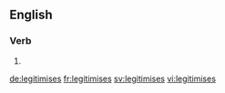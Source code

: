 ==English==
{{alternative spelling of|legitimizes|lang=en}}

===Verb===
{{head|en|verb form}}

# {{en-third-person singular of|legitimise}}

[[de:legitimises]]
[[fr:legitimises]]
[[sv:legitimises]]
[[vi:legitimises]]
